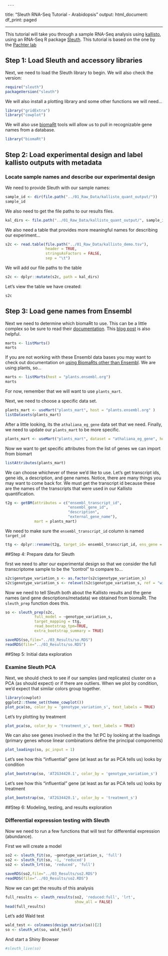      ---
title: "Sleuth RNA-Seq Tutorial - Arabidopsis"
output:
  html_document:
    df_print: paged
    
---

This tutorial will take you through a sample RNA-Seq analysis using [kallisto](https://pachterlab.github.io/kallisto/about), using an RNA-Seq R package [Sleuth](https://pachterlab.github.io/sleuth/about). This tutorial is based on the one by the [Pachter lab](https://pachterlab.github.io/sleuth_walkthroughs/boj/analysis.html)

## Step 1: Load Sleuth and accessory libraries

Next, we need to load the Sleuth library to begin. We will also check the version:


```r
require("sleuth")
packageVersion("sleuth")
```

We will also install a plotting library and some other functions we will need...

```r
library("gridExtra")
library("cowplot")
```

We will also use [biomaRt](https://bioconductor.org/packages/release/bioc/html/biomaRt.html) tools will allow us to pull in recognizable gene names from a database.


```r
library("biomaRt")
```

## Step 2: Load experimental design and label kallisto outputs with metadata

### Locate sample names and describe our experimental design

We need to provide Sleuth with our sample names:

```r
sample_id <- dir(file.path("../01_Raw_Data/kallisto_quant_output/"))
sample_id
```

We also need to get the file paths to our results files.
```r
kal_dirs <- file.path("../01_Raw_Data/kallisto_quant_output/", sample_id)
```

We also need a table that provides more meaningful names for describing our experiment...

```r
s2c <- read.table(file.path("../01_Raw_Data/kallisto_demo.tsv"),
                  header = TRUE,
                  stringsAsFactors = FALSE,
                  sep = "\t")
```

We will add our file paths to the table

```r
s2c <- dplyr::mutate(s2c, path = kal_dirs)
```

Let's view the table we have created:
```r
s2c
```

## Step 3: Load gene names from Ensembl

Next we need to determine which biomaRt to use. This can be a little complex so be sure to read their [documentation](https://www.bioconductor.org/packages/devel/bioc/vignettes/biomaRt/inst/doc/biomaRt.html). This [blog post](https://nsaunders.wordpress.com/2015/04/28/some-basics-of-biomart/) is also helpful.

```r
marts <- listMarts()
marts
```

If you are not working with these Ensembl data bases you may want to check out documentation on [using BiomaRts other than Ensembl](https://bioconductor.org/packages/release/bioc/vignettes/biomaRt/inst/doc/biomaRt.html#using-a-biomart-other-than-ensembl). We are using plants, so...

```r
marts <- listMarts(host = "plants.ensembl.org")
marts
```

For now, remember that we will want to use `plants_mart`.

Next, we need to choose a specific data set.

```r
plants_mart <- useMart("plants_mart", host = "plants.ensembl.org" )
listDatasets(plants_mart)
```

After a little looking, its the `athaliana_eg_gene` data set that we need. Finally, we need to update our `plants_mart` to be more specific.

```r
plants_mart <- useMart("plants_mart", dataset = "athaliana_eg_gene", host="plants.ensembl.org" )
```

Now we want to get specific attributes from the list of genes we can import from biomart

```r
listAttributes(plants_mart)
```

We can choose whichever of these we'd like to use. Let's get transcript ids, gene ids, a description, and gene names. Notice, there are many things you may
want to come back for. We must get the transcript id because these are the names of the transcripts that were used in our Kallisto quantification.

```r
t2g <- getBM(attributes = c("ensembl_transcript_id",
                            "ensembl_gene_id",
                            "description",
                            "external_gene_name"),
             mart = plants_mart)
```

We need to make sure the `ensembl_transcript_id` column is named `target_id`

```r
ttg <- dplyr::rename(t2g, target_id= ensembl_transcript_id, ens_gene = ensembl_gene_id, ext_gene = external_gene_name)
```


##Step 4: Prepare data for Sleuth

first we need to alter our experimental design so that we consider the full transcriptome sample to be the "control" to compare to...

```r
s2c$genotype_variation_s <- as.factor(s2c$genotype_variation_s)
s2c$genotype_variation_s <- relevel(s2c$genotype_variation_s, ref = "wild type")

```


Now we need to tell Sleuth both about the Kallisto results and the gene names (and gene descriptions/metadata) we obtained from biomaRt. The `sleuth_prep` function does this.

```r
so <- sleuth_prep(s2c,
             full_model = ~genotype_variation_s,
             target_mapping = ttg,
             read_bootstrap_tpm=TRUE,
             extra_bootstrap_summary = TRUE)
```


```r
saveRDS(so,file="../03_Results/so.RDS")
readRDS(file="../03_Results/so.RDS")
```

##Step 5: Initial data exploration

### Examine Sleuth PCA

Next, we should check to see if our samples (and replicates) cluster on a PCA (as should expect) or if there are outliers. When we plot by condition, we'd expect that similar colors group together.

```r
library(cowplot)
ggplot2::theme_set(theme_cowplot())
plot_pca(so, color_by = 'genotype_variation_s', text_labels = TRUE)
```

Let's try plotting by treatment


```r
plot_pca(so, color_by = 'treatment_s', text_labels = TRUE)
```


We can also see genes involved in the the 1st PC by looking at the loadings (primary genes whose linear combinations define the principal components)


```r
plot_loadings(so, pc_input = 1)
```

Let's see how this "influential" gene (at least as far as PCA tells us) looks by condition
```r
plot_bootstrap(so, 'AT2G34420.1', color_by = 'genotype_variation_s')
```

Let's see how this "influential" gene (at least as far as PCA tells us) looks by treatment

```r
plot_bootstrap(so, 'AT2G34420.1', color_by = 'treatment_s')
```


##Step 6: Modeling, testing, and results exploration

### Differential expression testing with Sleuth

Now we need to run a few functions that will test for differential expression (abundance).

First we will create a model

```r
so2 <- sleuth_fit(so, ~genotype_variation_s, 'full')
so2 <- sleuth_fit(so, ~1, 'reduced')
so2 <- sleuth_lrt(so, 'reduced', 'full')
```


```r
saveRDS(so2,file="../03_Results/so2.RDS")
readRDS(file="../03_Results/so2.RDS")
```

Now we can get the results of this analysis

```r
full_results <- sleuth_results(so2, 'reduced:full', 'lrt',
                               show_all = FALSE)
head(full_results)
```

Let's add  Wald test
```r
wald_test <- colnames(design_matrix(so))[2]
so <- sleuth_wt(so, wald_test)
```

And start a Shiny Browser

```r
#sleuth_live(so)
```
